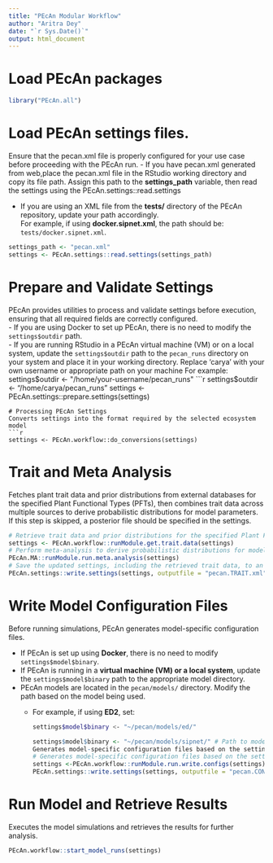 ```yaml
---
title: "PEcAn Modular Workflow"
author: "Aritra Dey"
date: "`r Sys.Date()`"
output: html_document
---
```


# Load PEcAn packages
```r
library("PEcAn.all")
```
# Load PEcAn settings files.
Ensure that the pecan.xml file is properly configured for your use case before proceeding with the PEcAn run.
- If you have pecan.xml generated from web,place the pecan.xml file in the RStudio working directory and copy its file path. Assign this path to the **settings_path** variable, then read the settings using the PEcAn.settings::read.settings 

- If you are using an XML file from the **tests/** directory of the PEcAn repository, update your path accordingly.  
For example, if using **docker.sipnet.xml**, the path should be: `tests/docker.sipnet.xml`.
```r
settings_path <- "pecan.xml" 
settings <- PEcAn.settings::read.settings(settings_path)
```

# Prepare and Validate Settings
PEcAn provides utilities to process and validate settings before execution, ensuring that all required fields are correctly configured.  
- If you are using Docker to set up PEcAn, there is no need to modify the `settings$outdir` path.  
- If you are running RStudio in a PEcAn virtual machine (VM) or on a local system, update the `settings$outdir` path to the `pecan_runs` directory on your system and place it in your working directory.
 Replace 'carya' with your own username or appropriate path on your machine
 For example: settings$outdir <- "/home/your-username/pecan_runs"
```r
settings$outdir <- "/home/carya/pecan_runs"
settings <- PEcAn.settings::prepare.settings(settings)
```
# Processing PEcAn Settings
Converts settings into the format required by the selected ecosystem model
```r
settings <- PEcAn.workflow::do_conversions(settings)
```

# Trait and Meta Analysis
Fetches plant trait data and prior distributions from external databases for the specified Plant Functional Types (PFTs), then combines trait data across multiple sources to derive probabilistic distributions for model parameters.
If this step is skipped, a posterior file should be specified in the settings.

```r
# Retrieve trait data and prior distributions for the specified Plant Functional Types (PFTs)
settings <- PEcAn.workflow::runModule.get.trait.data(settings)
# Perform meta-analysis to derive probabilistic distributions for model parameters
PEcAn.MA::runModule.run.meta.analysis(settings)
# Save the updated settings, including the retrieved trait data, to an XML file
PEcAn.settings::write.settings(settings, outputfile = "pecan.TRAIT.xml")

```



# Write Model Configuration Files
Before running simulations, PEcAn generates model-specific configuration files.  

- If PEcAn is set up using **Docker**, there is no need to modify `settings$model$binary`.  
- If PEcAn is running in a **virtual machine (VM) or a local system**, update the `settings$model$binary` path to the appropriate model directory.  
- PEcAn models are located in the `pecan/models/` directory. Modify the path based on the model being used.  
  - For example, if using **ED2**, set:  
    ```bash
    settings$model$binary <- "~/pecan/models/ed/"
    ```  
```r
settings$model$binary <- "~/pecan/models/sipnet/" # Path to model binary,change it according to your models if ed2 mention ed2 binary path
Generates model-specific configuration files based on the settings, ensuring proper model execution.
# Generates model-specific configuration files based on the settings, ensuring proper model execution.
settings <-PEcAn.workflow::runModule.run.write.configs(settings)
PEcAn.settings::write.settings(settings, outputfile = "pecan.CONFIGS.xml")
```


# Run Model and Retrieve Results
Executes the model simulations and retrieves the results for further analysis.

```r
PEcAn.workflow::start_model_runs(settings)
```


